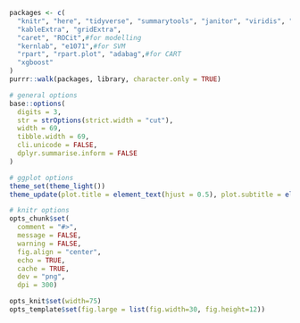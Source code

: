```r
packages <- c(
  "knitr", "here", "tidyverse", "summarytools", "janitor", "viridis", "corrplot", "DataExplorer",
  "kableExtra", "gridExtra",
  "caret", "ROCit",#for modelling
  "kernlab", "e1071",#for SVM
  "rpart", "rpart.plot", "adabag",#for CART
  "xgboost"
)
purrr::walk(packages, library, character.only = TRUE)
```

```r
# general options
base::options(
  digits = 3,
  str = strOptions(strict.width = "cut"),
  width = 69,
  tibble.width = 69,
  cli.unicode = FALSE,
  dplyr.summarise.inform = FALSE
)

# ggplot options
theme_set(theme_light())
theme_update(plot.title = element_text(hjust = 0.5), plot.subtitle = element_text(hjust = 0.5))

# knitr options
opts_chunk$set(
  comment = "#>",
  message = FALSE,
  warning = FALSE,
  fig.align = "center",
  echo = TRUE,
  cache = TRUE,
  dev = "png",
  dpi = 300)

opts_knit$set(width=75)
opts_template$set(fig.large = list(fig.width=30, fig.height=12))
```
